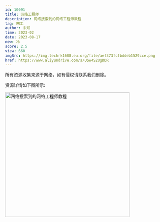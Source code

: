 ```yaml
---
id: 10091
title: 网络工程师
description: 网络搜索到的网络工程师教程
tag: 网工
author: 未知
time: 2023-02
date: 2023-08-17
new: 冷
score: 2.5
view: 660
imgSrc: https://img.techrk1688.eu.org/file/aef373fcfbddeb1529cce.png
href: https://www.aliyundrive.com/s/USw4S2UgDDR
---
```


<Callout type="danger">
  所有资源收集来源于网络，如有侵权请联系我们删除。
</Callout>

资源详情如下图所示:

<Image
  src="https://img.techrk1688.eu.org/file/9f92ab90540f9ef722b0f.png"
  height="404"
  width="auto"
  alt="网络搜索到的网络工程师教程"
  priority={true}
/>
